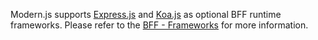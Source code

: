 Modern.js supports [Express.js](https://expressjs.com/) and [Koa.js](https://koajs.com/) as optional BFF runtime frameworks. Please refer to the [BFF - Frameworks](/guides/advanced-features/bff/frameworks.html) for more information.
